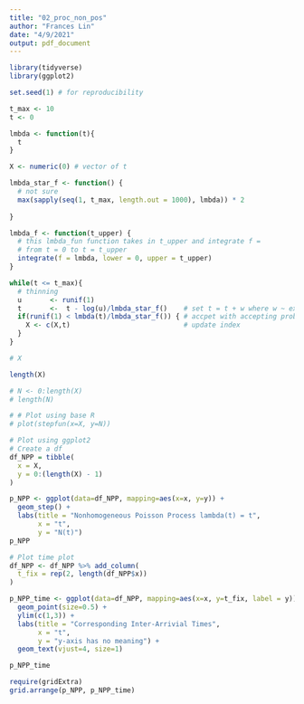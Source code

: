 ```yaml
---
title: "02_proc_non_pos"
author: "Frances Lin"
date: "4/9/2021"
output: pdf_document
---
```


```r
library(tidyverse)
library(ggplot2)
```

```r
set.seed(1) # for reproducibility

t_max <- 10 
t <- 0 

lmbda <- function(t){
  t
}

X <- numeric(0) # vector of t

lmbda_star_f <- function() {
  # not sure
  max(sapply(seq(1, t_max, length.out = 1000), lmbda)) * 2
  
}

lmbda_f <- function(t_upper) {
  # this lmbda_fun function takes in t_upper and integrate f = 
  # from t = 0 to t = t_upper 
  integrate(f = lmbda, lower = 0, upper = t_upper)
}

while(t <= t_max){
  # thinning 
  u       <- runif(1)
  t       <-  t - log(u)/lmbda_star_f()    # set t = t + w where w ~ exp
  if(runif(1) < lmbda(t)/lmbda_star_f()) { # accpet with accepting probabiliy 
    X <- c(X,t)                            # update index 
  }
}
```

```r
# X
```

```r
length(X)
```

```r
# N <- 0:length(X)
# length(N)
```

```r
# # Plot using base R
# plot(stepfun(x=X, y=N))
```

```r
# Plot using ggplot2
# Create a df
df_NPP = tibble(
  x = X, 
  y = 0:(length(X) - 1)
)

p_NPP <- ggplot(data=df_NPP, mapping=aes(x=x, y=y)) +
  geom_step() + 
  labs(title = "Nonhomogeneous Poisson Process lambda(t) = t", 
       x = "t", 
       y = "N(t)")
p_NPP
```

```r
# Plot time plot
df_NPP <- df_NPP %>% add_column(
  t_fix = rep(2, length(df_NPP$x))
) 

p_NPP_time <- ggplot(data=df_NPP, mapping=aes(x=x, y=t_fix, label = y)) +
  geom_point(size=0.5) + 
  ylim(c(1,3)) +
  labs(title = "Corresponding Inter-Arrivial Times", 
       x = "t", 
       y = "y-axis has no meaning") + 
  geom_text(vjust=4, size=1)

p_NPP_time
```

```r
require(gridExtra)
grid.arrange(p_NPP, p_NPP_time)
```

